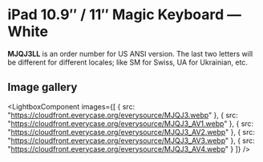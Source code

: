 
# iPad 10.9″ / 11″ Magic Keyboard — White

<Callout type='info' emoji='👉🏻'>**MJQJ3LL** is an order number for US ANSI version. The last two letters will be different for different locales; like SM for Swiss, UA for Ukrainian, etc.</Callout>

## Image gallery

<LightboxComponent
    images={[
      {
        src: "https://cloudfront.everycase.org/everysource/MJQJ3.webp"
      },
      {
        src: "https://cloudfront.everycase.org/everysource/MJQJ3_AV1.webp"
      },
      {
        src: "https://cloudfront.everycase.org/everysource/MJQJ3_AV2.webp"
      },
      {
        src: "https://cloudfront.everycase.org/everysource/MJQJ3_AV3.webp"
      },
      {
        src: "https://cloudfront.everycase.org/everysource/MJQJ3_AV4.webp"
      }
    ]}
  />
